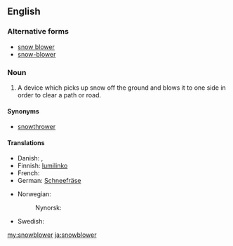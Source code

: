 ==English==

===Alternative forms===
* [[snow blower]]
* [[snow-blower]]

===Noun===
{{en-noun}}
# A device which picks up snow off the ground and blows it to one side in order to clear a path or road.

====Synonyms====
* [[snowthrower]]

====Translations====
{{trans-top|a device for clearing a path or road of snow}}
* Danish: {{t|da|snekanon}}, {{t|da|sneslynge|c}}
* Finnish: [[lumilinko]]
* French: {{t+|fr|souffleuse|f}}
* German: [[Schneefräse]] {{f}}
{{trans-mid}}
* Norwegian: {{t|no|snøfreser}}
*: Nynorsk: {{t|nn|snøfresar|m}}
* Swedish: {{t+|sv|snöslunga|c}}
{{trans-bottom}}

[[my:snowblower]]
[[ja:snowblower]]